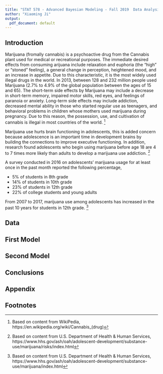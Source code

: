 ```yaml
---
title: "STAT 578 - Advanced Bayesian Modeling - Fall 2019  Data Analysis Assignment"
author: "Xiaoming Ji"
output:
  pdf_document: default
---
```

## Introduction

Marijuana (fromally cannabis) is a psychoactive drug from the Cannabis plant used for medical or recreational purposes. The immediate desired effects from consuming arijuana include relaxation and euphoria (the "high" or "stoned" feeling), a general change in perception, heightened mood, and an increase in appetite. Due to this characteristic, it is the most widely used illegal drugs in the world.  In 2013, between 128 and 232 million people used Marijuana (2.7% to 4.9% of the global population between the ages of 15 and 65). The short-term side effects by Marijuana  may include a decrease in short-term memory, impaired motor skills, red eyes, and feelings of paranoia or anxiety. Long-term side effects may include addiction, decreased mental ability in those who started regular use as teenagers, and behavioral problems in children whose mothers used marijuana during pregnancy. Due to this reason,  the possession, use, and cultivation of cannabis is illegal in most countries of the world. [^1]

Marijuana use hurts brain functioning in adolescents, this is added concern because adolescence is an important time in development brains by building the connections to improve executive functioning. In addition, research found adolescents who begin using marijuana before age 18 are 4 to 7 times more likely than adults to develop a marijuana use addiction. [^2]

A survey conducted in 2016 on adolescents' marijuana usage for at least once in the past month reported the following percentage,

- 5% of students in 8th grade
- 14% of students in 10th grade
- 23% of students in 12th grade
- 22% of college students and young adults

From 2007 to 2017, marijuana use among adolescents has increased in the past 10 years for students in 12th grade. [^3]

[^1]: Based on content from WikiPedia, https://en.wikipedia.org/wiki/Cannabis_(drug) 
[^2]: Based on content from U.S. Department of Health & Human Services, https://www.hhs.gov/ash/oah/adolescent-development/substance-use/marijuana/risks/index.html
[^3]: Based on content from U.S. Department of Health & Human Services,  https://www.hhs.gov/ash/oah/adolescent-development/substance-use/marijuana/index.html

## Data
## First Model
## Second Model
## Conclusions
## Appendix
## Footnotes